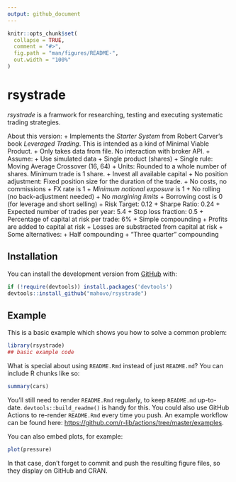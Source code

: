 ```yaml
---
output: github_document
---
```


<!-- README.md is generated from README.Rmd. Please edit that file -->

```r
knitr::opts_chunk$set(
  collapse = TRUE,
  comment = "#>",
  fig.path = "man/figures/README-",
  out.width = "100%"
)
```

# rsystrade

<!-- badges: start -->
<!-- badges: end -->

*rsystrade* is a framwork for researching, testing and executing systematic trading strategies.

About this version:
+ Implements the *Starter System* from Robert Carver's book *Leveraged Trading*. This is intended as a kind of Minimal Viable Product.
+ Only takes data from file. No interaction with broker API.
+ Assume:
	+ Use simulated data
	+ Single product (shares)
	+ Single rule: Moving Average Crossover (16, 64)
	+ Units: Rounded to a whole number of shares. Minimum trade is 1 share.
	+ Invest all available capital
	+ No position adjustment: Fixed position size for the duration of the trade.
	+ No costs, no commissions
	+ FX rate is 1
	+ *Minimum notional exposure* is 1
	+ No rolling (no back-adjustment needed)
	+ No *margining limits*
	+ Borrowing cost is 0 (for leverage and short selling)
	+ Risk Target: 0.12
	+ Sharpe Ratio: 0.24
	+ Expected number of trades per year: 5.4
	+ Stop loss fraction: 0.5
	+ Percentage of capital at risk per trade: 6%
	+ Simple compounding
		+ Profits are added to capital at risk
		+ Losses are substracted from capital at risk
		+ Some alternatives:
			+ Half compounding
			+ "Three quarter" compounding

## Installation

You can install the development version from [GitHub](https://github.com/) with:

``` r
if (!require(devtools)) install.packages('devtools') 
devtools::install_github("mahovo/rsystrade")
```
## Example

This is a basic example which shows you how to solve a common problem:

```r
library(rsystrade)
## basic example code
```

What is special about using `README.Rmd` instead of just `README.md`? You can include R chunks like so:

```r
summary(cars)
```

You'll still need to render `README.Rmd` regularly, to keep `README.md` up-to-date. `devtools::build_readme()` is handy for this. You could also use GitHub Actions to re-render `README.Rmd` every time you push. An example workflow can be found here: <https://github.com/r-lib/actions/tree/master/examples>.

You can also embed plots, for example:

```r
plot(pressure)
```

In that case, don't forget to commit and push the resulting figure files, so they display on GitHub and CRAN.
